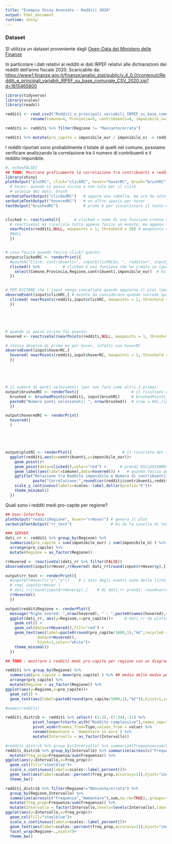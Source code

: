 ---
title: "Esempio Shiny Avanzato - Redditi 2020"
output: html_document
runtime: shiny
---

### Dataset

SI utilizza un dataset proveniente dagli [Open-Data del Ministero delle Finanze](https://www1.finanze.gov.it/finanze/analisi_stat/public/index.php?opendata=yes)

In particolare i dati relativi ai redditi ei dati IRPEF relativi alle dichiarazioni dei redditi dell'anno fiscale 2020.
Scaricabile da: <https://www1.finanze.gov.it/finanze/analisi_stat/public/v_4_0_0/contenuti/Redditi_e_principali_variabili_IRPEF_su_base_comunale_CSV_2020.zip?d=1615465800>

```{r setup, echo=FALSE, include=FALSE}
library(tidyverse)
library(scales)
library(readxl)

redditi <- read_csv2("Redditi_e_principali_variabili_IRPEF_su_base_comunale_CSV_2020.zip") %>% 
           rename(Comune=4, Provincia=5, contribuenti=8, imponibile_n=23, imponibile_eur=24)

redditi <- redditi %>% filter(Regione != "Mancante/errata")

redditi %>% mutate(pro_capite = imponibile_eur / imponibile_n) -> redditi
```


I redditi riportati sono probabilmente il totale di quelli nel comune, possiamo verificare analizzando la correlazione tra il numero di contribuenti e il reddito imponibile.



```{r}
#, echo=FALSE}
## TODO: Mostrare graficamente la correlazione tra contribuenti e reddito imponibile
library(shiny)
plotOutput("plotRC", click="clickRC", hover="hoverRC", brush="brushRC")   # ogni click fai, e mi riferisco a "cliclRC" 
  # hover: quando si passa vicino e non solo per il click
  # selezio dei dati: brush
verbatimTextOutput("clickedRC")   # oppure una tabella, ma ora ho solo 1 punto quindi questo
verbatimTextOutput("hoveredRC")   # un altro spazio per hover
textOutput("brushedRC")           # prima è per visualizzare il testo come se fosse uno script, ora come se fosse testo scritto normale


clicked <- reactiveVal({      # clicked = nome di una funzione creata da me
  # reactiveVal mi ricalcola tutto appena faccio un evento, ma appena finisce l'evento ritorna come prima => avrei sempre il click vuoto => dataframe vuoto => devo aggionrare il reactiveVal solo quando clicco =>  observeEvent
  nearPoints(redditi,NULL, maxpoints = 1, threshold = 20) # maxpoints = 1 cioè prendi solo il punto primo più vicino, però il più vicino con un raggio di 20, dato da "threshold"
  #NULL
  })


# cosa faccio quando faccio click? questo:
output$clickedRC <- renderPrint({
  #paste0("Click: contribuenti=", input$clickRC$x, ", reddito=", input$clickRC$y) # stampa le coord di dove clicco (anche se non ci sono punti) => preferisco il punto (il più vicino se non clicco un punto)
  clicked() %>%          # clicked è una funziona che ho creato io (guarda più su)
    select(Comune,Provincia,Regione,contribuenti,imponibile_eur)  # mi darebbe tante cose, ma io seleziono solo queste colonne
  })


# PER EVITARE che l'input venga cancellato quando aggiorno il plot (perché modifico e aggiorno il plot allo stesso tempo => problema, ma con questo risolvo)
observeEvent(input$clickRC,{ # evento da considerare quando succede qualcosa, cioè input$clickRC, ma cosa devo fare quando succede? questo:
  clicked( nearPoints(redditi,input$clickRC, maxpoints = 1, threshold = 20) )
  })





# quando si passa vicino fai questo:
hovered <- reactiveVal(nearPoints(redditi,NULL, maxpoints = 1, threshold = 20))

# stessa observe di prima ma per hover, infatti uso hoverRC
observeEvent(input$hoverRC,{
  hovered( nearPoints(redditi,input$hoverRC, maxpoints = 1, threshold = 20) )
  })





# il numero di punti selezionati (per non fare come altri 2 prima):
output$brushedRC <- renderText({                       # il risultato è una stringa => renderText
  brushed <- brushedPoints(redditi, input$brushRC)     # brushedPoints = punti selez di redditi (CREDO)
  paste0("Numero punti selezionati: ", nrow(brushed))  # nrow = #di_righe di tutti i punti selezionati => funzione_brushed definita riga prima
  })

output$hoveredRC <- renderPrint(
  hovered()
  )





output$plotRC <- renderPlot({                      # il risultato del render mettilo dentro plotRC
  ggplot(redditi,aes(x=contribuenti,y=imponibile_eur))+
    geom_point()+
    geom_point(data=clicked(),color="red") +      # prendi ESCLUSIVAMENTE il punto dato da clicked e colora il punto di red 
    geom_label(aes(label=Comune),data=hovered()) +   # quando faccio quello che ho scritto dentro hover (=> passo vicino) plottami il nome del comune con un'etichetta (label)
    ggtitle("Relazione tra Reddito imponibile e Numero di contribuenti",
            paste("Correlazione:",round(cor(redditi$contribuenti,redditi$imponibile_eur),3)))+
    scale_y_continuous(labels=scales::label_dollar(prefix="€"))+
    theme_minimal()
  })

```


Quali sono i redditi medi pro-capite per regione?

```{r redditi medi pro-capite regionali, echo=FALSE}
## User-Interface
plotOutput("redditiRegione", hover="rrHover") # genera il plot
verbatimTextOutput("rr_text")                 # mi da la casella di testo

### SERVER
dati_rr <- redditi %>% group_by(Regione) %>% 
  summarize(pro_capite = sum(imponibile_eur) / sum(imponibile_n) ) %>% 
  arrange(pro_capite) %>% 
  mutate(Regione = as_factor(Regione)) 

rrHovered <- reactiveVal(dati_rr %>% filter(FALSE))
observeEvent(input$rrHover,rrHovered( dati_rr[round(input$rrHover$y),] ) )

output$rr_text <- renderPrint({
  #input$rrHover[c("x","y")]    # i dati degli eventi sono delle liste => seleziono x e y, però non ci capisco nulla quindi uso (la seconda riga dopo):
  # req( input$rrHover )
  # dati_rr[round(input$rrHover$y),]    # di dati_rr prendi: round=arrontonda il numero + la barra (orizzontale (=y)) di rrHOver (= quando passo sopra al plot), metto la "," perché voglio la riga e non la colonna <=> il dato è disponibile => uso reg (riga prima)
  rrHovered()
  })

output$redditiRegione <- renderPlot({
  message("Righe overed: ",nrow(hovered), " : ",paste0(names(hovered),collapes=", "))
  ggplot(dati_rr, aes(y=Regione,x=pro_capite))+     # dati_rr da plottare
    geom_col() +
    geom_col(data=rrHovered(),fill="red") +
    geom_text(aes(label=paste0(round(pro_capite/1000,1),"k€",recycle0 = TRUE)),
              data=rrHovered(),
              hjust=1,color="white")+
    theme_minimal()
  })
```

```{r redditi medi pro-capite regionali ERRATO}

## TODO : mostrare i redditi medi pro-capite per regione con un diagramma

redditi %>% group_by(Regione) %>% 
  summarize(pro_capite = mean(pro_capite) ) %>% ## media delle medie per comune (pesa tutti i comuni allo stesso modo)
  arrange(pro_capite) %>% 
  mutate(Regione = as_factor(Regione)) %>% 
ggplot(aes(y=Regione,x=pro_capite))+
  geom_col() +
  geom_text(aes(label=paste0(round(pro_capite/1000,1),"k€")),hjust=1,color="white")
```


```{r}
#names(redditi)

redditi_distrib <- redditi %>% select(-(1:3),-(7:34),-51) %>% 
            pivot_longer(starts_with("Reddito complessivo"),names_sep=" - ",names_to = c("Intervallo","Tipo")) %>% 
            pivot_wider(names_from=Tipo,values_from = value) %>% 
            rename(Ammontare = `Ammontare in euro`) %>% 
            mutate(Intervallo = as_factor(Intervallo))

#redditi_distrib %>% group_by(Intervallo) %>% summarize(Frequenza=sum(Frequenza,na.rm=TRUE),Ammontare=sum(Ammontare,na.rm=TRUE))
redditi_distrib %>% group_by(Intervallo) %>% summarize(across(c("Frequenza","Ammontare"),sum,na.rm=TRUE)) %>% 
  mutate(freq_prop=Frequenza/sum(Frequenza)) %>% 
ggplot(aes(y=Intervallo,x=freq_prop))+
  geom_col(fill="steelblue")+
  scale_x_continuous(labels=scales::label_percent())+
  geom_text(aes(label=scales::percent(freq_prop,accuracy=1)),hjust="inward")+
  theme_bw()
```


```{r, fig.width=14,fig.height=6}
redditi_distrib %>% filter(Regione!="Mancante/errata") %>% 
  group_by(Regione,Intervallo) %>% 
  summarize(across(c("Frequenza","Ammontare"),sum,na.rm=TRUE),.groups="drop_last") %>% 
  mutate(freq_prop=Frequenza/sum(Frequenza)) %>% 
  mutate(Intervallo = factor(Intervallo,levels=levels(Intervallo),labels=c("<=0","0-10k","10k-15k","15k-26k","26k-55k","55k-75k","75k-120k",">120k"))) %>% 
ggplot(aes(y=Intervallo,x=freq_prop))+
  geom_col(fill="steelblue")+
  scale_x_continuous(labels=scales::label_percent())+
  geom_text(aes(label=scales::percent(freq_prop,accuracy=1)),hjust="inward")+
  facet_wrap(Regione~.,ncol=7)+
  theme_bw()
```
